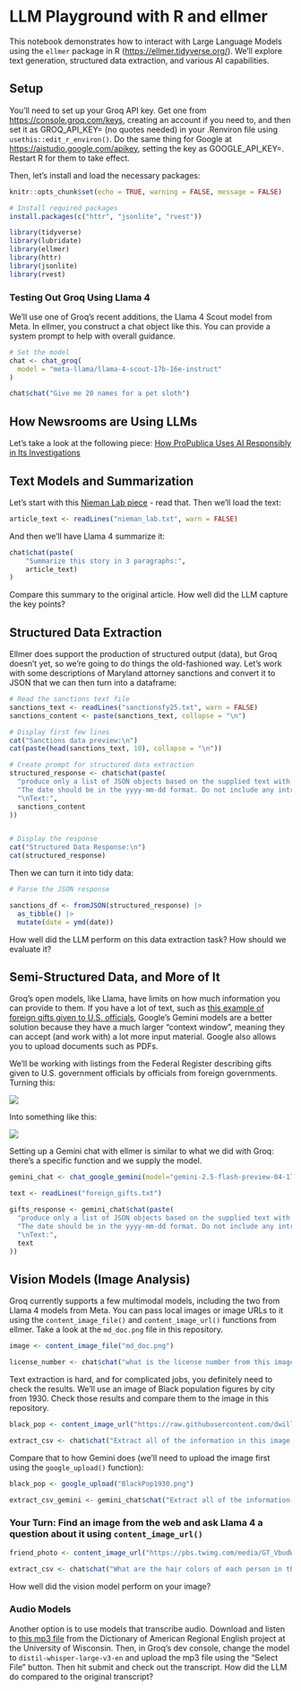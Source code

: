 # LLM Playground with R and ellmer

This notebook demonstrates how to interact with Large Language Models using the `ellmer` package in R (<https://ellmer.tidyverse.org/>). We'll explore text generation, structured data extraction, and various AI capabilities.

## Setup

You'll need to set up your Groq API key. Get one from <https://console.groq.com/keys>, creating an account if you need to, and then set it as GROQ_API_KEY=<your key> (no quotes needed) in your .Renviron file using `usethis::edit_r_environ()`. Do the same thing for Google at <https://aistudio.google.com/apikey>, setting the key as GOOGLE_API_KEY=<your google key>. Restart R for them to take effect.

Then, let's install and load the necessary packages:

```r
knitr::opts_chunk$set(echo = TRUE, warning = FALSE, message = FALSE)
```

```r
# Install required packages
install.packages(c("httr", "jsonlite", "rvest"))
```

```r
library(tidyverse)
library(lubridate)
library(ellmer)
library(httr)
library(jsonlite)
library(rvest)
```

### Testing Out Groq Using Llama 4

We'll use one of Groq's recent additions, the Llama 4 Scout model from Meta. In ellmer, you construct a chat object like this. You can provide a system prompt to help with overall guidance.

```r

# Set the model
chat <- chat_groq(
  model = "meta-llama/llama-4-scout-17b-16e-instruct"
)

chat$chat("Give me 20 names for a pet sloth")

```

## How Newsrooms are Using LLMs

Let's take a look at the following piece: [How ProPublica Uses AI Responsibly in Its Investigations](https://www.propublica.org/article/using-ai-responsibly-for-reporting)

## Text Models and Summarization

Let's start with this [Nieman Lab piece](https://www.niemanlab.org/2025/02/meet-the-journalists-training-ai-models-for-meta-and-openai/) - read that. Then we'll load the text:

```r
article_text <- readLines("nieman_lab.txt", warn = FALSE)
```

And then we'll have Llama 4 summarize it:

```r

chat$chat(paste(
    "Summarize this story in 3 paragraphs:",
    article_text)
)
```

Compare this summary to the original article. How well did the LLM capture the key points?

## Structured Data Extraction

Ellmer does support the production of structured output (data), but Groq doesn't yet, so we're going to do things the old-fashioned way. Let's work with some descriptions of Maryland attorney sanctions and convert it to JSON that we can then turn into a dataframe:

```r
# Read the sanctions text file
sanctions_text <- readLines("sanctionsfy25.txt", warn = FALSE)
sanctions_content <- paste(sanctions_text, collapse = "\n")

# Display first few lines
cat("Sanctions data preview:\n")
cat(paste(head(sanctions_text, 10), collapse = "\n"))
```

```r
# Create prompt for structured data extraction
structured_response <- chat$chat(paste(
  "produce only a list of JSON objects based on the supplied text with the following keys: name, sanction, date, description.",
  "The date should be in the yyyy-mm-dd format. Do not include any introductory text, no yapping.",
  "\nText:",
  sanctions_content
))


# Display the response
cat("Structured Data Response:\n")
cat(structured_response)
```

Then we can turn it into tidy data:

```r
# Parse the JSON response

sanctions_df <- fromJSON(structured_response) |>
  as_tibble() |>
  mutate(date = ymd(date))

```

How well did the LLM perform on this data extraction task? How should we evaluate it?

## Semi-Structured Data, and More of It

Groq's open models, like Llama, have limits on how much information you can provide to them. If you have a lot of text, such as [this example of foreign gifts given to U.S. officials](https://raw.githubusercontent.com/dwillis/all-foreign-gifts-around-us/refs/heads/main/text/2024-31509.txt), Google's Gemini models are a better solution because they have a much larger "context window", meaning they can accept (and work with) a lot more input material. Google also allows you to upload documents such as PDFs.

We'll be working with listings from the Federal Register describing gifts given to U.S. government officials by officials from foreign governments. Turning this:

![](before.png)

Into something like this:

![](final_output.png)

Setting up a Gemini chat with ellmer is similar to what we did with Groq: there's a specific function and we supply the model.

```r

gemini_chat <- chat_google_gemini(model="gemini-2.5-flash-preview-04-17")

text <- readLines("foreign_gifts.txt")

gifts_response <- gemini_chat$chat(paste(
  "produce only a list of JSON objects based on the supplied text with the following keys: name_and_title, gift_description, date, value, foreign_donor, circumstances",
  "The date should be in the yyyy-mm-dd format. Do not include any introductory text, no yapping.",
  "\nText:",
  text
))

```



## Vision Models (Image Analysis)

Groq currently supports a few multimodal models, including the two from Llama 4 models from Meta. You can pass local images or image URLs to it using the `content_image_file()` and `content_image_url()` functions from ellmer. Take a look at the `md_doc.png` file in this repository.

```r

image <- content_image_file("md_doc.png")

license_number <- chat$chat("what is the license number from this image?", image)

```

Text extraction is hard, and for complicated jobs, you definitely need to check the results. We'll use an image of Black population figures by city from 1930. Check those results and compare them to the image in this repository.

```r

black_pop <- content_image_url("https://raw.githubusercontent.com/dwillis/llm-djnf25/refs/heads/main/BlackPop1930.png")

extract_csv <- chat$chat("Extract all of the information in this image into a CSV file, preserving the rows and columns and ensuring accuracy", black_pop)

```


Compare that to how Gemini does (we'll need to upload the image first using the `google_upload()` function):

```r
black_pop <- google_upload("BlackPop1930.png")

extract_csv_gemini <- gemini_chat$chat("Extract all of the information in this image into a CSV file, preserving the rows and columns and ensuring accuracy", black_pop)
```


### Your Turn: Find an image from the web and ask Llama 4 a question about it using `content_image_url()`

```r
friend_photo <- content_image_url("https://pbs.twimg.com/media/GT_VbudWAAIQN9x?format=jpg&name=large")

extract_csv <- chat$chat("What are the hair colors of each person in this photo?", friend_photo)

```

How well did the vision model perform on your image?

### Audio Models

Another option is to use models that transcribe audio. Download and listen to [this mp3 file](https://dare.wisc.edu/audio/new-mexico-chuck-wagon-etiquette/) from the Dictionary of American Regional English project at the University of Wisconsin. Then, in Groq's dev console, change the model to `distil-whisper-large-v3-en` and upload the mp3 file using the "Select File" button. Then hit submit and check out the transcript. How did the LLM do compared to the original transcript?
